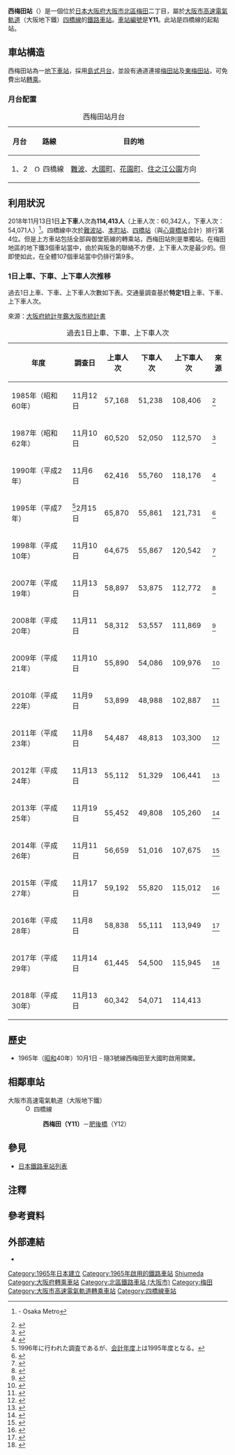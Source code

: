 {{NoteTA
|G1=Railway
|G2=Transport
|1=zh-cn:大阪站;zh-hk:大阪站;zh-tw:大阪車站;
|2=zh-cn:大阪梅田站;zh-hk:大阪梅田站;zh-tw:大阪梅田車站;
|3=zh-cn:梅田站;zh-hk:梅田站;zh-tw:梅田站;<!--在台灣，一般將傳統鐵道車站稱作XX車站，而地下鐵車站則稱XX站-->
|4=zh-cn:北新地站;zh-hk:北新地站;zh-tw:北新地車站;
|5=zh-cn:地铁; zh-hk:地鐵; zh-mo:地鐵; zh-sg:地铁; zh-tw:地下鐵;
}}
{{about|大阪地下鐵四橋線的西梅田站|與本站共站、聯通的車站總覽|梅田地區的鐵道車站}}
{{日本車站資訊
|公司色     = #33328b
|文字色     = 
|站名       = 西梅田站
|圖片       = Nishi Umeda station 1207.jpg
|pxl        = 
|圖片說明   = 希爾頓廣場側出入口（2012年7月）{{更新|1=圖片|time=2020-06-28T15:59:17+00:00}}
|日文原名   = 西梅田
|平假名     = にしうめだ
|羅馬拼音   = Nishi-Umeda
|電報略號   = 
|所在地     = {{JPN}}[[大阪府|大阪府]][[大阪市|大阪市]][[北區_(大阪市)|北區]][[梅田|梅田]]二丁目
|車站構造   = [[地底車站|地底車站]]
|月台配置   = 島式 1面2線
|啟用年月日 = 1965年（[[昭和|昭和]]40年）10月1日
|廢站年月日 = 
|乘客人數   = 
|上下車人次 = 115,012
|統計年度   = 2015年
|轉車       = [[梅田站_(大阪市高速電氣軌道)|梅田站]]（[[御堂筋線|御堂筋線]]{{車站編號s|#e5171f|white|M16}}）<br />[[東梅田站|東梅田站]]（[[谷町線_(大阪市高速電氣軌道)|谷町線]]{{車站編號s|#522886|#fff|T20}}）<br />[[大阪梅田站_(阪神)|大阪梅田站]]（[[阪急電鐵|阪急電鐵]][[神戶本線|神戶本線]]、[[寶塚本線|寶塚本線]]、[[神戶本線|神戶本線]]）<br />[[大阪梅田站_(阪急)|大阪梅田站]]（[[阪神電氣鐵道|阪神電氣鐵道]][[阪神本線|阪神本線]]）<br />[[大阪站|大阪站]]（[[JR神戶線|JR神戶線]]、[[JR京都線|JR京都線]]、[[大阪環狀線|大阪環狀線]]）<br />[[北新地站|北新地站]]（[[JR東西線|JR東西線]]）
|備註       = 
|adjacent = {{Adjacent stations|system=大阪市高速電氣軌道|line=Y|right=肥後橋|note-mid={{車站編號s|#0078ba|#fff|Y11}}<br />起點|note-right=Y12<br />1.3km}}
}}
'''西梅田站'''（{{jpn|j=西梅田駅|hg=にしうめだえき|rm=Nishi-umeda eki|f=y}}）是一個位於[[日本|日本]][[大阪府|大阪府]][[大阪市|大阪市]][[北區_(大阪市)|北區]][[梅田|梅田]]二丁目，屬於[[大阪市高速電氣軌道|大阪市高速電氣軌道]]（大阪地下鐵）[[四橋線|四橋線]]的[[鐵路車站|鐵路車站]]。[[車站編號|車站編號]]是'''Y11'''。此站是四橋線的起點站。

==車站構造==

西梅田站為一[[地下車站|地下車站]]，採用[[島式月台|島式月台]]，並設有通道連接[[梅田站|梅田站]]及[[東梅田站|東梅田站]]，可免費出站[[轉乘|轉乘]]。

===月台配置===
{| class="wikitable"
|+ 西梅田站月台
|-
!月台!!路線!!目的地
|-
! 1、2
| [[File:Osaka_Metro_Yotsubashi_line_symbol.svg|15px]] 四橋線
| [[難波站_(大阪市高速電氣軌道)|難波]]、[[大國町站|大國町]]、[[花園町站|花園町]]、[[住之江公園站|住之江公園]]方向
|}
== 利用狀況 ==
{{See also|梅田站 (大阪市高速電氣軌道)#利用狀況|東梅田站#利用狀況|大阪梅田站 (阪神)#利用狀況|大阪梅田站 (阪急)#利用狀況|大阪站#利用狀況|北新地站#利用狀況}}
2018年11月13日1日'''上下車'''人次為'''114,413人'''（上車人次：60,342人，下車人次：54,071人）<ref>{{PDFlink|[https://www.osakametro.co.jp/company/library/100331_research/20181113_subway_nt.pdf 路線別乗降人員（2018年11月13日 交通調査）]}} - Osaka Metro</ref>。四橋線中次於[[難波站_(大阪市高速電氣軌道)|難波站]]、[[本町站|本町站]]、[[四橋站|四橋站]]（與[[心齋橋站|心齋橋站]]合計）排行第4位。但是上方車站包括全部與御堂筋線的轉乘站，西梅田站則是單獨站。在梅田地區的地下鐵3個車站當中，由於與阪急的聯絡不方便，上下車人次是最少的。但即使如此，在全體107個車站當中仍排行第9多。

=== 1日上車、下車、上下車人次推移 ===
過去1日上車、下車、上下車人次數如下表。交通量調查基於'''特定1日'''上車、下車、上下車人次。

來源：[http://www.pref.osaka.jp/toukei/nenkan/ 大阪府統計年鑑]{{Wayback|url=http://www.pref.osaka.jp/toukei/nenkan/ |date=20131005004651 }}[https://web.archive.org/web/20160421003620/http://www.city.osaka.lg.jp/shisei_top/category/1756-8-1-0-0.html 大阪市統計書]
{|class="wikitable" style="text-align:right"
|+過去1日上車、下車、上下車人次
!年度!!調查日!!上車人次!!下車人次!!上下車人次!!來源
|-
|1985年（昭和60年）||11月12日||57,168||51,238||108,406
|<ref>{{PDFlink|[http://www.pref.osaka.lg.jp/attach/3355/00119874/tn1986n110.pdf 大阪府統計年鑑（昭和61年）]}}</ref>
|-
|1987年（昭和62年）||11月10日||60,520||52,050||112,570
|<ref>{{PDFlink|[http://www.pref.osaka.lg.jp/attach/3355/00119557/tn1988n110.pdf 大阪府統計年鑑（昭和63年）]}}</ref>
|-
|1990年（平成{{0}}2年）||11月{{0}}6日||62,416||55,760||118,176
|<ref>{{PDFlink|[http://www.pref.osaka.lg.jp/attach/3355/00088143/tn1991n110.pdf 大阪府統計年鑑（平成3年）]}}</ref>
|-
|1995年（平成{{0}}7年）||<ref group="注">1996年に行われた調査であるが、[[会計年度|会計年度]]上は1995年度となる。</ref>2月15日||65,870||55,861||121,731
|<ref>{{PDFlink|[http://www.pref.osaka.lg.jp/attach/3355/00085307/tn1996n110.pdf 大阪府統計年鑑（平成8年）]}}</ref>
|-
|1998年（平成10年）||11月10日||64,675||55,867||120,542
|<ref>{{PDFlink|[http://www.pref.osaka.lg.jp/attach/3355/00085083/tn1999n110.pdf 大阪府統計年鑑（平成11年）]}}</ref>
|-
|2007年（平成19年）||11月13日||58,897||53,875||112,772
|<ref>{{PDFlink|[http://www.pref.osaka.lg.jp/attach/3355/00074418/tn08n090.pdf 大阪府統計年鑑（平成20年）]}}</ref>
|-
|2008年（平成20年）||11月11日||58,312|| 53,557||111,869
|<ref>{{PDFlink|[http://www.pref.osaka.lg.jp/attach/3355/00064556/tn09n090.pdf 大阪府統計年鑑（平成21年）]}}</ref>
|-
|2009年（平成21年）||11月10日||55,890||54,086||109,976
|<ref>{{PDFlink|[http://www.pref.osaka.lg.jp/attach/3355/00071058/tn10n090.pdf 大阪府統計年鑑（平成22年）]}}</ref>
|-
|2010年（平成22年）||11月{{0}}9日||53,899||48,988||102,887
|<ref>{{PDFlink|[http://www.pref.osaka.lg.jp/attach/3355/00093411/tn2011n090.pdf 大阪府統計年鑑（平成23年）]}}</ref>
|-
|2011年（平成23年）||11月{{0}}8日||54,487||48,813||103,300
|<ref>{{PDFlink|[http://www.pref.osaka.lg.jp/attach/3355/00121073/tn2012n090.pdf 大阪府統計年鑑（平成24年）]}}</ref>
|-
|2012年（平成24年）||11月13日||55,112||51,329||106,441
|<ref>{{PDFlink|[http://www.pref.osaka.lg.jp/attach/3355/00144873/tn2013n09.pdf 大阪府統計年鑑（平成25年）]}}</ref>
|-
|2013年（平成25年）||11月19日|| 55,452||49,808||105,260
|<ref>{{PDFlink|[http://www.pref.osaka.lg.jp/attach/3355/00180638/tn2014n09.pdf 大阪府統計年鑑（平成26年）]}}</ref>
|-
|2014年（平成26年）||11月11日|| 56,659||51,016||107,675
|<ref>{{PDFlink|[http://www.pref.osaka.lg.jp/attach/3355/00211004/tn2015n09.pdf 大阪府統計年鑑（平成27年）]}}</ref>
|-
|2015年（平成27年）||11月17日||59,192||55,820||115,012
|<ref>{{PDFlink|[http://www.pref.osaka.lg.jp/attach/3355/00242803/tn2016n09.pdf 大阪府統計年鑑（平成28年）]}}</ref>
|-
|2016年（平成28年）||11月{{0}}8日||58,838||55,111||113,949
|<ref>{{PDFlink|[http://www.pref.osaka.lg.jp/attach/3355/00281833/9-all.pdf 大阪府統計年鑑（平成29年）]}}</ref>
|-
|2017年（平成29年）||11月14日||61,445||54,500||115,945
|<ref>{{PDFlink|[http://www.pref.osaka.lg.jp/attach/3355/00319513/n2018-09_all.pdf 大阪府統計年鑑（平成30年）]}}</ref>
|-
|2018年（平成30年）||11月13日||60,342||54,071||114,413
|
|}

==歷史==
* 1965年（[[昭和|昭和]]40年）10月1日 - 隨3號線西梅田至大國町啟用開業。
== 相鄰車站 ==
; 大阪市高速電氣軌道（大阪地下鐵）
: [[File:Osaka_Metro_Yotsubashi_line_symbol.svg|15px]] 四橋線
:: '''西梅田（Y11）'''－[[肥後橋站|肥後橋]]（Y12）
== 參見 ==
* [[日本鐵路車站列表|日本鐵路車站列表]]
== 注釋 ==
{{Reflist|group="注"}}

== 參考資料 ==
{{Reflist}}
== 外部連結 ==
* {{外部連結/大阪市高速電氣軌道車站|Y11|西梅田}}
{{大阪站周邊設施}}
{{四橋線}}

{{DEFAULTSORT:Nishi-Umeda}}
[[Category:1965年日本建立|Category:1965年日本建立]]
[[Category:1965年啟用的鐵路車站|Category:1965年啟用的鐵路車站]]
[[Category:日本鐵路車站_Ni|Shiumeda]]
[[Category:大阪府轉乘車站|Category:大阪府轉乘車站]]
[[Category:北區鐵路車站_(大阪市)|Category:北區鐵路車站 (大阪市)]]
[[Category:梅田|Category:梅田]]
[[Category:大阪市高速電氣軌道轉乘車站|Category:大阪市高速電氣軌道轉乘車站]]
[[Category:四橋線車站|Category:四橋線車站]]